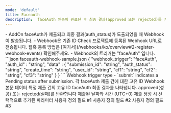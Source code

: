 ```yaml
---
mode: 'default'
title: Faceauth
description:  faceAuth 인증이 완료된 후 최종 결과(approved 또는 rejected)를 기존 ID Check 프로젝트의 Webhook URL로 자동 전송하여 실시간 알림을 제공합니다.
---
```


<Note>
- AddOn faceAuth가 제출되고 최종 결과(auth_status)가 도출되었을 때 Webhook이 발송됩니다.
- Webhook은 기존 ID Check 프로젝트에 등록된 Webhook URL로 전송됩니다. 웹훅 등록 방법은 [여기서](/webhooks/ko/overview#2-register-webhook-events) 확인해주세요.
- Webhook의 트리거는 "faceAuth" 입니다.
</Note>
```json faceauth-webhook-sample.json
{
    "webhook_trigger": "faceAuth",
    "auth_id" : "string",
    "data" : {
      "submission_id": "string",
      "auth_status": "string",
      "create_time": "string",
      "user_id": "string",
      "cf1": "string",
      "cf2": "string",
      "cf3": "string"
    }
}
```
<ResponseField name="webhook_trigger" type="string">
  Webhook trigger type - `submit` indicates a Pending status after submission.
</ResponseField>

<ResponseField name="authention_id" type="string">
각 faceAuth 제출 건에 대한 고유 ID
</ResponseField>


<ResponseField name="data" type="object">
  	Webhook 본문 데이터
  <Expandable title="properties">
    <ResponseField name="submission_id" type="string">
      특정 제출 건의 고유 ID
    </ResponseField>
    <ResponseField name="auth_status" type="string">
      faceAuth 최종 결과를 나타냅니다. approved(성공) 또는 rejected(실패)를 반환합니다
    </ResponseField>
    <ResponseField name="create_Time" type="string">
      제출된 날짜와 시간 (UTC+0)
    </ResponseField>
    <ResponseField name="user_id" type="string">
     	제출 생성 시 선택적으로 추가된 파라미터
    </ResponseField>
    <ResponseField name="cf1" type="string">
      사용자 정의 필드 #1
    </ResponseField>
    <ResponseField name="cf2" type="string">
      사용자 정의 필드 #2
    </ResponseField>
    <ResponseField name="cf3" type="string">
      사용자 정의 필드 #3
    </ResponseField>
  </Expandable>
</ResponseField>
